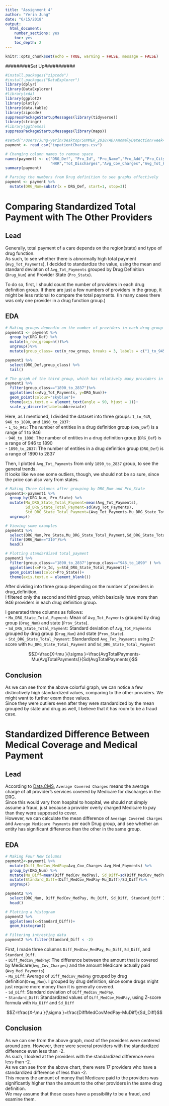 ```yaml
---
title: "Assignment 4"
author: "Yerin Jung"
date: "6/15/2018"
output:   
  html_document:
    number_sections: yes
    toc: yes
    toc_depth: 2
---
```


```r
knitr::opts_chunk$set(echo = TRUE, warning = FALSE, message = FALSE)
```

#########Set Up###########

```r
#install.packages("zipcode")
#install.packages("DataExplorer")
library(dplyr)
library(DataExplorer)
#library(xda)
library(ggplot2)
library(plotly)
library(data.table)
library(zipcode)
suppressPackageStartupMessages(library(tidyverse))
library(stringr)
#library(ggthemes)
suppressPackageStartupMessages(library(maps))
```


```r
#setwd("/Users/Jung-yerin/Desktop/SUMMER_2018/AD/AnomalyDetection/week4")
payment <- read_csv("inpatientCharges.csv")
```

```r
# Changing column names to remove space
names(payment) <- c("DRG_Def", "Pro_Id", "Pro_Name","Pro_Add","Pro_City","Pro_State","Pro_Zip",
                    "HRR","Tot_Discharges","Avg_Cov_Charges","Avg_Tot_Payments","Avg_Med_Payments")
summary(payment)
```

```r
# Parsing the numbers from Drug definition to see graphs effectively 
payment <- payment %>%
  mutate(DRG_Num=substr(x = DRG_Def, start=1, stop=3))
```


# Comparing Standardized Total Payment with The Other Providers 


## Lead
  
  Generally, total payment of a care depends on the region(state) and type of drug function.  
As such, to see whether there is abnormally high total payment (`Avg_Tot_Payments`), I decided to standardize the value, using the mean and standard deviation of `Avg_Tot_Payments` grouped by Drug Definition (`Drug_Num`) and Provider State (`Pro_State`).  

  To do so, first, I should count the number of providers in each drug definition group. If there are just a few numbers of providers in the group, it might be less rational to compare the total payments. (In many cases there was only one provider in a drug function group.)    
  
  
  
  
## EDA


```r
# Making groups dependin on the number of providers in each drug group
payment1 <- payment %>% 
  group_by(DRG_Def) %>%
  mutate(n_row_group=n())%>%
  ungroup()%>%
  mutate(group_class= cut(n_row_group, breaks = 3, labels = c("1_to_945", "946_to_1890", "1890_to_2837")))

payment1 %>%
  select(DRG_Def,group_class) %>%
  tail()

# The graph of the third group, which has relatively many providers in each drug group
payment1 %>%
  filter(group_class=="1890_to_2837")%>%
  ggplot(aes(x=Avg_Tot_Payments, y=DRG_Num))+
  geom_point(colour="skyblue")+
  theme(axis.text.x = element_text(angle = 90, hjust = 1))+
  scale_y_discrete(label=abbreviate)

```

  
  
  
  Here, as I mentioned, I divided the dataset into three groups: `1_to_945`, `946_to_1890`, and `1890_to_2837`:  
  - `1_to_945`: The number of entities in a drug definition group (`DRG_Def`) is a range of 1 to 946   
  - `946_to_1890`: The number of entities in a drug definition group (`DRG_Def`) is a range of 946 to 1890  
  - `1890_to_2837`: The number of entities in a drug definition group (`DRG_Def`) is a range of 1890 to 2837  
  
  
  Then, I plotted `Avg_Tot_Payments` from only `1890_to_2837` group, to see the general trends.  
  It looks like we see some outliers, though, we should not be so sure, since the price can also vary from states.  
  
  
  
```r
# Making Three Columns after grouping by DRG_Num and Pro_State
payment1<-payment1 %>%
  group_by(DRG_Num, Pro_State) %>%
  mutate(Mu_DRG_State_Total_Payment=mean(Avg_Tot_Payments), 
         Sd_DRG_State_Total_Payment=sd(Avg_Tot_Payments),
         Std_DRG_State_Total_Payment=(Avg_Tot_Payments-Mu_DRG_State_Total_Payment)/Sd_DRG_State_Total_Payment) %>%
  ungroup()

# Viewing some examples
payment1 %>%
  select(DRG_Num,Pro_State,Mu_DRG_State_Total_Payment,Sd_DRG_State_Total_Payment,Std_DRG_State_Total_Payment) %>%
  filter(DRG_Num=="310")%>%
  head()

# Plotting standardized total_payment
payment1 %>%
  filter(group_class=="1890_to_2837"|group_class=="946_to_1890" ) %>%
  ggplot(aes(x=Pro_Id, y=Std_DRG_State_Total_Payment))+
  geom_point(aes(color=Pro_State))+
  theme(axis.text.x = element_blank())

```

  After dividing into three group depending on the number of providers in drug_definition,    
  I filtered only the second and third group, which basically have more than 946 providers in each drug definition group.    
  
  I generated three columns as follows:    
  - `Mu_DRG_State_Total_Payment`: Mean of `Avg_Tot_Payments` grouped by drug group (`Drug_Num`) and state (`Prov_State`).  
  - `Sd_DRG_State_Total_Payment`: Standard deviation of `Avg_Tot_Payments` grouped by drug group (`Drug_Num`) and state (`Prov_State`).  
  - `Std_DRG_State_Total_Payment`: Standardized `Avg_Tot_Payments` using Z-score with `Mu_DRG_State_Total_Payment` and `Sd_DRG_State_Total_Payment`  
  
  
  
$$Z=\frac{X-\mu }{\sigma }=\frac{AvgTotalPayments-Mu(AvgTotalPayments)}{Sd(AvgTotalPayments)}$$
  
  
  


## Conclusion

  As we can see from the above colorful graph, we can notice a few distinctively high standardized values, comparing to the other providers. We might want to further exam those values.  
  Since they were outliers even after they were standardized by the mean grouped by state and drug as well, I believe that it has room to be a fraud case.  
  
  


# Standardized Difference Between Medical Coverage and Medical Payment

## Lead
  
  
  
According to [Data.CMS](https://data.cms.gov/Medicare-Inpatient/National-Summary-of-Inpatient-Charge-Data-by-Medic/efwk-h4x3), `Average Covered Charges` means the average charge of all provider's services covered by Medicare for discharges in the DRG.  
Since this would vary from hospital to hospital, we should not simply assume a fraud, just because a provider overly charged Medicare to pay than they were supposed to cover.  
However, we can calculate the mean difference of `Average Covered Charges` and `Average Medicare Payments` per each Drug group, and see whether an entity has significant difference than the other in the same group.  


## EDA


```r
# Making Four New Columns
payment2<-payment1 %>%
  mutate(Diff_MedCov_MedPay=Avg_Cov_Charges-Avg_Med_Payments) %>%
  group_by(DRG_Num) %>%
  mutate(Mu_Diff=mean(Diff_MedCov_MedPay), Sd_Diff=sd(Diff_MedCov_MedPay)) %>%
  mutate(Standard_Diff=(Diff_MedCov_MedPay-Mu_Diff)/Sd_Diff)%>%
  ungroup()

payment2 %>%
  select(DRG_Num, Diff_MedCov_MedPay, Mu_Diff, Sd_Diff, Standard_Diff ) %>%
  head()

# Plotting a histogram
payment2 %>%
  ggplot(aes(x=Standard_Diff))+
  geom_histogram()

# Filtering intresting data
payment2 %>% filter(Standard_Diff < -2)
```
  
  First, I made three columns `Diff_MedCov_MedPay`, `Mu_Diff`, `Sd_Diff`, and `Standard_Diff`.  
  - `Diff_MedCov_MedPay`: The difference between the amount that is covered by Medicare(`Avg_Cov_Charges`) and the amount Medicare actually paid (`Avg_Med_Payments`)  
  - `Mu_Diff`: Average of `Diff_MedCov_MedPay` grouped by drug definition(`Drug_Num`). I grouped by drug definition, since some drugs might just require more money than it is generally covered.  
  - `Sd_Diff`: Standard deviation of `Diff_MedCov_MedPay`.  
  - `Standard_Diff`: Standardized values of `Diff_MedCov_MedPay`, using Z-score formula with `Mu_Diff` and `Sd_Diff`   

$$Z=\frac{X-\mu }{\sigma }=\frac{DiffMedCovMedPay-MuDiff}{Sd_Diff}$$
  
  
  
## Conclusion

  As we can see from the above graph, most of the providers were centered around zero. However, there were several providers with the standardized difference even less than -2.  
  As such, I looked at the providers with the standardized difference even less than -2.  
  As we can see from the above chart, there were $17$ providers who have a standardized difference of less than -2.  
  This means the amount of money that Medicare paid to the providers was significantly higher than the amount to the other providers in the same drug definition.  
  We may assume that those cases have a possibility to be a fraud, and examine them.  
  
  
  

